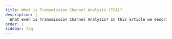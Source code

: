 ```yaml
---
title: What is Transmission Channel Analysis (TCA)? 
description: | 
  What even is Transmission Channel Analysis? In this article we describe the basic idea behind transmission channel analysis (TCA) and what it can be used for. 
order: 1
sidebar: faq
---
```


